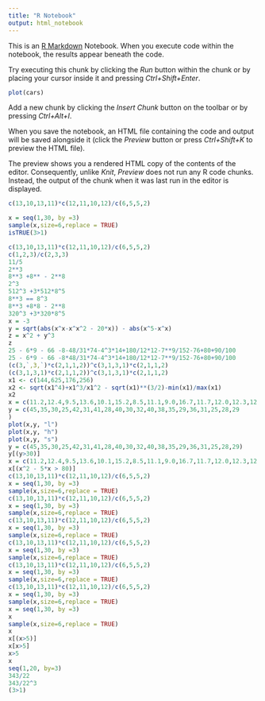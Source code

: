 ---
title: "R Notebook"
output: html_notebook
---

This is an [R Markdown](http://rmarkdown.rstudio.com) Notebook. When you execute code within the notebook, the results appear beneath the code. 

Try executing this chunk by clicking the *Run* button within the chunk or by placing your cursor inside it and pressing *Ctrl+Shift+Enter*. 

```{r}
plot(cars)
```

Add a new chunk by clicking the *Insert Chunk* button on the toolbar or by pressing *Ctrl+Alt+I*.

When you save the notebook, an HTML file containing the code and output will be saved alongside it (click the *Preview* button or press *Ctrl+Shift+K* to preview the HTML file).

The preview shows you a rendered HTML copy of the contents of the editor. Consequently, unlike *Knit*, *Preview* does not run any R code chunks. Instead, the output of the chunk when it was last run in the editor is displayed.
```{r}
c(13,10,13,11)*c(12,11,10,12)/c(6,5,5,2)

x = seq(1,30, by =3)
sample(x,size=6,replace = TRUE)
isTRUE(3>1)
```
```{r}
c(13,10,13,11)*c(12,11,10,12)/c(6,5,5,2)
c(1,2,3)/c(2,3,3)
11/5
2**3
8**3 +8** - 2**8
2^3
512^3 +3*512*8^5
8**3 == 8^3
8**3 +8*8 - 2**8
320^3 +3*320*8^5
x = -3
y = sqrt(abs(x^x-x^x^2 - 20*x)) - abs(x^5-x^x)
z = x^2 + y^3
z
25 - 6*9 - 66 -8-48/31*74-4^3*14+180/12*12-7**9/152-76+80+90/100
25 - 6*9 - 66 -8*48/31*74-4^3*14+180/12*12-7**9/152-76+80+90/100
(c(3,`,3,`)*c(2,1,1,2))^c(3,1,3,1)*c(2,1,1,2)
(c(3,1,3,1)*c(2,1,1,2))^c(3,1,3,1)*c(2,1,1,2)
x1 <- c(144,625,176,256)
x2 <- sqrt(x1^4)+x1^3/x1^2 - sqrt(x1)**(3/2)-min(x1)/max(x1)
x2
x = c(11.2,12.4,9.5,13.6,10.1,15.2,8.5,11.1,9.0,16.7,11.7,12.0,12.3,12.5,8.0,7.5,7.8,8.9,9.9,12.6)
y = c(45,35,30,25,42,31,41,28,40,30,32,40,38,35,29,36,31,25,28,29
)
plot(x,y, "l")
plot(x,y, "h")
plot(x,y, "s")
y = c(45,35,30,25,42,31,41,28,40,30,32,40,38,35,29,36,31,25,28,29)
y[(y>30)]
x = c(11.2,12.4,9.5,13.6,10.1,15.2,8.5,11.1,9.0,16.7,11.7,12.0,12.3,12.5,8.0,7.5,7.8,8.9,9.9,12.6)
x[(x^2 - 5*x > 80)]
c(13,10,13,11)*c(12,11,10,12)/c(6,5,5,2)
x = seq(1,30, by =3)
sample(x,size=6,replace = TRUE)
c(13,10,13,11)*c(12,11,10,12)/c(6,5,5,2)
x = seq(1,30, by =3)
sample(x,size=6,replace = TRUE)
c(13,10,13,11)*c(12,11,10,12)/c(6,5,5,2)
x = seq(1,30, by =3)
sample(x,size=6,replace = TRUE)
c(13,10,13,11)*c(12,11,10,12)/c(6,5,5,2)
x = seq(1,30, by =3)
sample(x,size=6,replace = TRUE)
c(13,10,13,11)*c(12,11,10,12)/c(6,5,5,2)
x = seq(1,30, by =3)
sample(x,size=6,replace = TRUE)
c(13,10,13,11)*c(12,11,10,12)/c(6,5,5,2)
x = seq(1,30, by =3)
sample(x,size=6,replace = TRUE)
x = seq(1,30, by =3)
x
sample(x,size=6,replace = TRUE)
x
x[(x>5)]
x[x>5]
x>5
x
seq(1,20, by=3)
343/22
343/22^3
(3>1)

```




